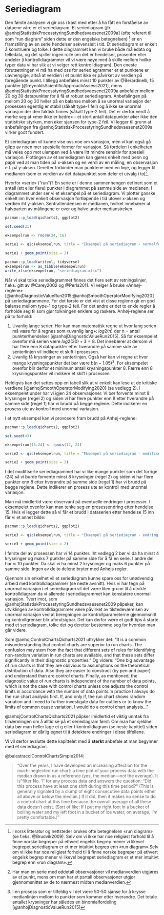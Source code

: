 # Seriediagram

Den første analysen vi gir oss i kast med etter å ha fått en forståelse av dataene våre er et seriediagram. Et seriediagram [jfr. @anhojStatistiskProcesstyringSundhedsvaesenet2009a] (ofte referert til som “run diagram” siden dette er den engelske betegnelsen) ^[I norsk litteratur og nettsteder brukes ofte betegnelsen «run diagram» (se f.eks. @Brudvik2009). Selv om vi ikke har noe religiøst forhold til å finne norske begreper på ethvert engelsk begrep mener vi likevel begrepet seriediagram er et mer intuitivt begrep enn «run diagram».Selv om vi ikke har noe religiøst forhold til å finne norske begreper på ethvert engelsk begrep mener vi likevel begrepet seriediagram er et mer intuitivt begrep enn «run diagram».] er en framstilling av en serie hendelser sekvensielt i tid. Et seriediagram er enkelt å konstruere og tolke. I dette diagrammet kan vi bruke både måledata og telledata, og det spiller ingen rolle om det er hendelser, prosenter eller andeler (i kontrolldiagrammer vil vi være nøye med å skille mellom hvilke typer data vi har slik at vi velger rett kontrolldiagram). Den eneste forutsetningen vi må ha med oss for seriediagrammer er at punktene er uavhengige, altså at verdien i et punkt ikke er påvirket av verdien på foregående punkt. I tillegg anbefales minst 10 punkter av @Berardinelli, 15 punkter [@reynoldsScientificApproachAssess2021], mens @anhojStatistiskProcesstyringSundhedsvaesenet2009a anbefaler mellom 20 og 30 datapunkter for å få et robust seriediagram. Anbefalingen på mellom 20 og 30 hviler på en balanse mellom å se unormal variasjon der prosessen egentlig er stabil (såkalt type-1 feil) og å ikke se unormal variasjon der den faktisk finnes (såkalt type-2 feil). Det er derfor verdt å merke seg at «mer ikke er bedre» - et stort antall datapunkter øker ikke den statistiske styrken, men øker sjansen for type-2 feil. Vi legger til grunn at anbefalingen fra @anhojStatistiskProcesstyringSundhedsvaesenet2009a virker godt fundert.

Et seriediagram vil kunne vise oss noe om variasjon, men vi kan også gå glipp av noen mer spesielle former for variasjon. Så fordelen i enkelheten må veies opp mot ulempen ved å være litt mindre sensitiv for spesiell variasjon. Plottingen av et seriediagram kan gjøres enkelt med penn og papir ved at man tiden på x-aksen og en verdi av en måling, en observasjon e.l. på y-aksen. Deretter forbinder man punktene med en linje, og legger til medianen (som er verdien av det datapunktet som deler et utvalg i to)^[Har man en serie med oddetall observasjoner vil medianverdien utgjøres av et punkt, mens om man har et partall observasjoner utgjør gjennomsnittet av de to nærmest midten medianverdien.].

Hvorfor «serie» (“run”)? En serie er i denne sammenhengen definert som et antall (ett eller flere) punkter i diagrammet på samme side av medianen. I diagrammet under ser vi et eksempel på et seriediagram. Vi plotter ganske enkelt inn hver enkelt observasjon fortløpende i tid utover x-aksen og verdien iht y-aksen. Sentraltendensen er medianen, hvilket innebærer at halvparten av målingene er over og halve under medianstreken.

```r

pacman::p_load(qicharts2, ggplot2)

set.seed(21)

eksempelrun <- rnorm(24, 16)

serie1 <- qic(eksempelrun, title = "Eksempel på seriediagram - normalfordelte genererte tall", ylab = "Verdi", xlab = "Hendelse",   method = "anhoej")

serie1 + geom_point(size = 2)

```
```r
pacman::p_load(writexl, tidyverse)
eksempelrun <- as_tibble(eksempelrun)
write_xlsx(eksempelrun, "seriediagram.xlsx")
```


Når vi skal tolke seriediagrammet finnes det flere sett av retningslinjer, f.eks. gitt av @Carey2002 og @Perla2011. Vi velger å bruke «Anhøj-reglene» [@anhojDiagnosticValueRun2015;@anhojSmoothOperatorModifying2020] på seriediagrammene. For det første er det vist at disse reglene gir en god balanse mellom type-1 og type-2 feil. For det andre er det to enkle regler å forholde seg til som gjør tolkningen enklere og raskere. Anhøj-reglene ser på to forhold: 

1. Uvanlig lange serier. Her kan man matematisk regne ut hvor lang serien må være for å regnes som «uvanlig lang»: $log2(n)$ der n = antall punkter/hendelser [@anhojDiagnosticValueRun2015]. Så for eksempelet ovenfor må serien være $log2(30)+3=8$. Det innebærer at dersom vi har flere enn 8 datapunkter etter hverandre på samme side av senterlinjen vil indikere et skift i prosessen.
2. Uvanlig få krysninger av senterlinjen. Også her kan vi regne ut hvor mange krysningspunkter det bør være $b(n-1.05)$^[I en prosess som er tilfeldig vil det være 50-50 sjanse for å krysse medianlinjen mellom to punkter som kommer etter hverandre. Det totale antallet krysninger har således en binomialfordeling [@anhojDiagnosticValueRun2015]]. For eksempelet ovenfor blir derfor et minimum antall krysningspunkter 8. Færre enn 8 krysningspunkter vil indikere et skift i prosessen.

Heldigvis kan det settes opp en tabell slik at vi enkelt kan lese ut de kritiske verdiene [@anhojSmoothOperatorModifying2020] (se vedlegg 2). I eksempelet under har vi igjen 24 observasjoner. Vi bør forvente minst 8 krysninger (regel 2) og siden vi har flere punkter enn 8 etter hverandre på samme side (regel 1) har vi brudd på begge reglene. Dette indikerer en prosess ute av kontroll med unormal variasjon.

I et nytt eksempel kan vi provosere fram brudd på Anhøj-reglene:

```r
pacman::p_load(qicharts2, ggplot2)

set.seed(43)

eksempelrun[13:24] <- rpois(12, 24)  

serie2 <- qic(eksempelrun, title = "Eksempel på seriediagram - modifiserte genererte tall", ylab = "Verdi", xlab = "Hendelse", method = "anhoej")

serie2 + geom_point(size = 2)
```

I det modifiserte seriediagrammet har vi like mange punkter som det forrige (24) så vi burde forvente minst 8 krysninger (regel 2) og siden vi har flere punkter enn 8 etter hverandre på samme side (regel 1) har vi brudd på begge reglene. Dette indikerer en prosess ute av kontroll med unormal variasjon.  

Man må imidlertid være observant på eventuelle endringer i prosesser. I eksempelet ovenfor kan man tenke seg en prosessendring etter hendelse 15. Hvis vi legger dette så vi får et brudd i dataserien etter hendelse 15 inn får vi et annet bilde:

```r

pacman::p_load(qicharts2, ggplot2)

serie3 <- qic(eksempelrun, title = "Eksempel på seriediagram - endring i prosess", ylab = "Verdi", xlab = "Hendelse", method = "anhoej", part = 14)

serie3 + geom_point(size = 2)

```
I første del av prosessen har vi 14 punkter. Iht vedlegg 2 bør vi da ha minst 4 krysninger og maks 7 punkter på samme side for å få en serie. I andre del har vi 10 punkter. Da skal vi ha minst 2 krysninger og maks 6 punkter på samme side. Ingen av de to delene bryter med Anhøjs regler. 

Gjennom sin enkelhet vil et seriediagram kunne spare oss for unødvendig arbeid med kontrolldiagrammer (se neste avsnitt). Hvis vi har tegn på unormal variasjon i et seriediagram vil det være liten grunn til å utvikle kontrolldiagram da vi allerede i seriediagrammet kan konstatere unormal variasjon. Tvert imot, som @anhojStatistiskProcesstyringSundhedsvaesenet2009 påpeker, kan utviklingen av kontrolldiagrammer være påvirket av tilstedeværelsen av unormal variasjon ved at beregningen av kontrollparameterne gjennomsnitt og kontrollgrenser blir uforutsigbar. Det kan derfor være et godt tips å starte med et seriediagram, tolke det og deretter bestemme seg for hvordan man går videre. 

Som @anhojControlChartsQicharts2021 uttrykker det: "It is a common misunderstanding that control charts are superior to run charts. The confusion may stem from the fact that different sets of rules for identifying non-random variation in run charts are available, and that these sets differ significantly in their diagnostic properties." Og videre: "One big advantage of run charts is that they are oblivious to assumptions on the theoretical distribution of data. Also they are easier to construct (by pen and paper) and understand than are control charts. Finally, as mentioned, the diagnostic value of run charts is independent of the number of data points, which is not the case with control charts unless one adjusts the control limits in accordance with the number of data points.In practice I always do the run chart analysis first. If, and only if, the run chart shows random variation and I need to further investigate data for outliers or to know the limits of common cause variation, I would do a control chart analysis..."

@anhojControlChartsQicharts2021 påpker imidlertid et viktig unntak fra tilnærmingen om å alltid se på et seriediagram først: Om man har sjeldne data bør man heller lage et g eller t kontrolldiagram (se neste kapittel) siden seriediagram er dårlig egnet til å detektere endringer i disse tilfellene.

Vi vil derfor avslutte dette kapittelet med å **sterkt** anbefale at man begynner med et seriediagram.

@balestracciControlChartsSimple2014:

> "Over the years, I have developed an increasing affection for the much-neglected run chart: a time plot of your process data with the median drawn in as a reference (yes, the median—not the average). It is "filter No. 1" for any process data and answers the question: "Did this process have at least one shift during this time period?" (This is generally signaled by a clump of eight consecutive data points either all above or below the median.) 
If it did, then it makes no sense to do a control chart at this time because the overall average of all these data doesn't exist. (Sort of like: If I put my right foot in a bucket of boiling water and my left foot in a bucket of ice water, on average, I'm pretty comfortable.)"

